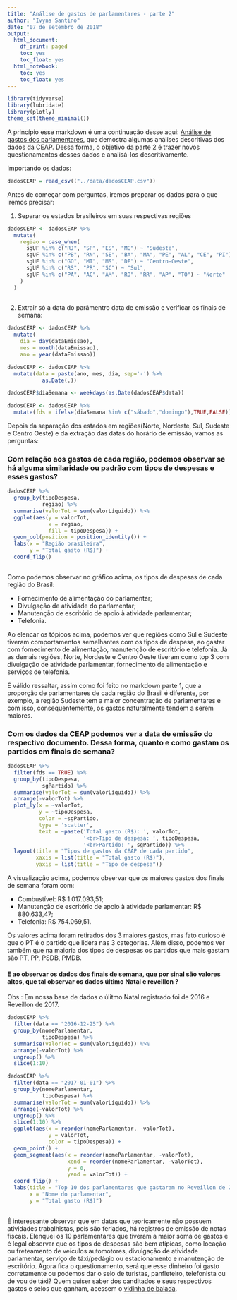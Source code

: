 ```yaml
---
title: "Análise de gastos de parlamentares - parte 2"
author: "Ivyna Santino"
date: "07 de setembro de 2018"
output:
  html_document:
    df_print: paged
    toc: yes
    toc_float: yes
  html_notebook:
    toc: yes
    toc_float: yes
---
```


```r
library(tidyverse)
library(lubridate)
library(plotly)
theme_set(theme_minimal())
```

A princípio esse markdown é uma continuação desse aqui: [Análise de gastos dos parlamentares](http://rpubs.com/ivynasantino/gastosparlamentares), que demostra algumas análises descritivas dos dados da CEAP. Dessa forma, o objetivo da parte 2 é trazer novos questionamentos desses dados e analisá-los descritivamente.

Importando os dados:
```r
dadosCEAP = read_csv(("../data/dadosCEAP.csv"))
```

Antes de começar com perguntas, iremos preparar os dados para o que iremos precisar:

1. Separar os estados brasileiros em suas respectivas regiões

```r
dadosCEAP <- dadosCEAP %>% 
  mutate(
    regiao = case_when(
      sgUF %in% c("RJ", "SP", "ES", "MG") ~ "Sudeste",
      sgUF %in% c("PB", "RN", "SE", "BA", "MA", "PE", "AL", "CE", "PI") ~ "Nordeste",
      sgUF %in% c("GO", "MT", "MS", "DF") ~ "Centro-Oeste",
      sgUF %in% c("RS", "PR", "SC") ~ "Sul",
      sgUF %in% c("PA", "AC", "AM", "RO", "RR", "AP", "TO") ~ "Norte"
    )
  )
  
```

2. Extrair só a data do parâmentro data de emissão e verificar os finais de semana:

```r
dadosCEAP <- dadosCEAP %>% 
  mutate(
    dia = day(dataEmissao),
    mes = month(dataEmissao),
    ano = year(dataEmissao))

dadosCEAP <- dadosCEAP %>% 
  mutate(data = paste(ano, mes, dia, sep='-') %>% 
           as.Date(.))

dadosCEAP$diaSemana <- weekdays(as.Date(dadosCEAP$data))

dadosCEAP <- dadosCEAP %>%
  mutate(fds = ifelse(diaSemana %in% c("sábado","domingo"),TRUE,FALSE))

```

Depois da separação dos estados em regiões(Norte, Nordeste, Sul, Sudeste e Centro Oeste) e da extração das datas do horário de emissão, vamos as perguntas:

### Com relação aos gastos de cada região, podemos observar se há alguma similaridade ou padrão com tipos de despesas e esses gastos?

```r
dadosCEAP %>% 
  group_by(tipoDespesa,
           regiao) %>% 
  summarise(valorTot = sum(valorLíquido)) %>% 
  ggplot(aes(y = valorTot,
             x = regiao,
             fill = tipoDespesa)) +
  geom_col(position = position_identity()) +
  labs(x = "Região brasileira",
       y = "Total gasto (R$)") +
  coord_flip()
  
```

Como podemos observar no gráfico acima, os tipos de despesas de cada região do Brasil:

- Fornecimento de alimentação do parlamentar;
- Divulgação de atividade do parlamentar;
- Manutenção de escritório de apoio à atividade parlamentar;
- Telefonia.

Ao elencar os tópicos acima, podemos ver que regiões como Sul e Sudeste tiveram comportamentos semelhantes com os tipos de despesa, ao gastar com fornecimento de alimentação, manutenção de escritório e telefonia. Já as demais regiões, Norte, Nordeste e Centro Oeste tiveram como top 3 com divulgação de atividade parlamentar, fornecimento de alimentação e serviços de telefonia.

É válido ressaltar, assim como foi feito no markdown parte 1, que a proporção de parlamentares de cada região do Brasil é diferente, por exemplo, a região Sudeste tem a maior concentração de parlamentares e com isso, consequentemente, os gastos naturalmente tendem a serem maiores.

### Com os dados da CEAP podemos ver a data de emissão do respectivo documento. Dessa forma, quanto e como gastam os partidos em finais de semana?

```r
dadosCEAP %>%
  filter(fds == TRUE) %>% 
  group_by(tipoDespesa,
           sgPartido) %>% 
  summarise(valorTot = sum(valorLíquido)) %>% 
  arrange(-valorTot) %>%
  plot_ly(x = ~valorTot,
          y = ~tipoDespesa,
          color = ~sgPartido,
          type = 'scatter',
          text = ~paste('Total gasto (R$): ', valorTot,
                        '<br>Tipo de despesa: ', tipoDespesa,
                        '<br>Partido: ', sgPartido)) %>% 
  layout(title = "Tipos de gastos da CEAP de cada partido",
         xaxis = list(title = "Total gasto (R$)"),
         yaxis = list(title = "Tipo de despesa"))
```

A visualização acima, podemos observar que os maiores gastos dos finais de semana foram com:

- Combustível: R$ 1.017.093,51;
- Manutenção de escritório de apoio à atividade parlamentar: R$ 880.633,47;
- Telefonia: R$ 754.069,51.

Os valores acima foram retirados dos 3 maiores gastos, mas fato curioso é que o PT é o partido que lidera nas 3 categorias. Além disso, podemos ver também que na maioria dos tipos de despesas os partidos que mais gastam são PT, PP, PSDB, PMDB.

#### E ao observar os dados dos finais de semana, que por sinal são valores altos, que tal observar os dados último Natal e reveillon ?

Obs.: Em nossa base de dados o úlitmo Natal registrado foi de 2016 e Reveillon de 2017.

```r
dadosCEAP %>% 
  filter(data == "2016-12-25") %>% 
  group_by(nomeParlamentar,
           tipoDespesa) %>% 
  summarise(valorTot = sum(valorLíquido)) %>% 
  arrange(-valorTot) %>% 
  ungroup() %>% 
  slice(1:10)
```


```r
dadosCEAP %>% 
  filter(data == "2017-01-01") %>% 
  group_by(nomeParlamentar,
           tipoDespesa) %>% 
  summarise(valorTot = sum(valorLíquido)) %>% 
  arrange(-valorTot) %>% 
  ungroup() %>% 
  slice(1:10) %>% 
  ggplot(aes(x = reorder(nomeParlamentar, -valorTot),
             y = valorTot,
             color = tipoDespesa)) +
  geom_point() +
  geom_segment(aes(x = reorder(nomeParlamentar, -valorTot),
                   xend = reorder(nomeParlamentar, -valorTot),
                   y = 0,
                   yend = valorTot)) +
  coord_flip() +
  labs(title = "Top 10 dos parlamentares que gastaram no Reveillon de 2017",
       x = "Nome do parlamentar",
       y = "Total gasto (R$)")
  
```

É interessante observar que em datas que teoricamente não possuem atividades trabalhistas, pois são feriados, há registros de emissão de notas fiscais. Elenquei os 10 parlamentares que tiveram a maior soma de gastos e é legal observar que os tipos de despesas são bem atípicas, como locação ou freteamento de veículos automotores, divulgação de atividade parlamentar, serviço de táxi/pedágio ou estacionamento e manutenção de escritório. Agora fica o questionamento, será que esse dinheiro foi gasto corretamente ou podemos dar o selo de turistas, panfleteiro, telefonista ou de vou de táxi? Quem quiser saber dos canditados e seus respectivos gastos e selos que ganham, acessem o [vidinha de balada](http://vidinhadebalada.com/).

